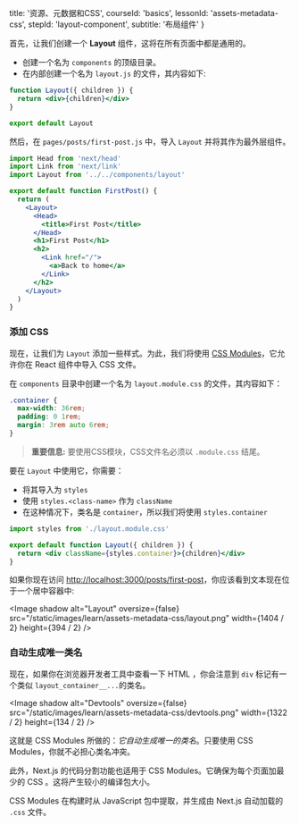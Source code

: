 
  title: '资源、元数据和CSS',
  courseId: 'basics',
  lessonId: 'assets-metadata-css',
  stepId: 'layout-component',
  subtitle: '布局组件'
}

首先，让我们创建一个 **Layout** 组件，这将在所有页面中都是通用的。

- 创建一个名为 `components` 的顶级目录。
- 在内部创建一个名为 `layout.js` 的文件，其内容如下:

```jsx
function Layout({ children }) {
  return <div>{children}</div>
}

export default Layout
```

然后，在 `pages/posts/first-post.js` 中，导入 `Layout` 并将其作为最外层组件。

```jsx
import Head from 'next/head'
import Link from 'next/link'
import Layout from '../../components/layout'

export default function FirstPost() {
  return (
    <Layout>
      <Head>
        <title>First Post</title>
      </Head>
      <h1>First Post</h1>
      <h2>
        <Link href="/">
          <a>Back to home</a>
        </Link>
      </h2>
    </Layout>
  )
}
```

### 添加 CSS

现在，让我们为 `Layout` 添加一些样式。为此，我们将使用 [CSS Modules](https://github.com/css-modules/css-modules)，它允许你在 React 组件中导入 CSS 文件。

在 `components` 目录中创建一个名为 `layout.module.css` 的文件，其内容如下：

```css
.container {
  max-width: 36rem;
  padding: 0 1rem;
  margin: 3rem auto 6rem;
}
```

> **重要信息:** 要使用CSS模块，CSS文件名必须以 `.module.css` 结尾。

要在 `Layout` 中使用它，你需要：

- 将其导入为 `styles`
- 使用 `styles.<class-name>` 作为 `className`
- 在这种情况下，类名是 `container`，所以我们将使用 `styles.container`

```jsx
import styles from './layout.module.css'

export default function Layout({ children }) {
  return <div className={styles.container}>{children}</div>
}
```

如果你现在访问 [http://localhost:3000/posts/first-post](http://localhost:3000/posts/first-post)，你应该看到文本现在位于一个居中容器中:

<Image
  shadow
  alt="Layout"
  oversize={false}
  src="/static/images/learn/assets-metadata-css/layout.png"
  width={1404 / 2}
  height={394 / 2}
/>

### 自动生成唯一类名

现在，如果你在浏览器开发者工具中查看一下 HTML ，你会注意到 `div` 标记有一个类似 `layout_container__...`的类名。

<Image
  shadow
  alt="Devtools"
  oversize={false}
  src="/static/images/learn/assets-metadata-css/devtools.png"
  width={1322 / 2}
  height={134 / 2}
/>

这就是 CSS Modules 所做的：_它自动生成唯一的类名_。只要使用 CSS Modules，你就不必担心类名冲突。

此外，Next.js 的代码分割功能也适用于 CSS Modules。它确保为每个页面加最少的 CSS 。这将产生较小的编译包大小。

CSS Modules 在构建时从 JavaScript 包中提取，并生成由 Next.js 自动加载的 `.css` 文件。

